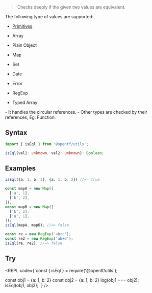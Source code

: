 
> Checks deeply if the given two values are equivalent.

<Callout type="info">
The following type of values are supported:

- [Primitives](https://developer.mozilla.org/en-US/docs/Glossary/Primitive)

- Array

- Plain Object

- Map

- Set

- Date

- Error 

- RegExp

- Typed Array 
</Callout>

<Callout type="info">
  - It handles the circular references.
  - Other types are checked by their references, Eg: Function.
</Callout>

## Syntax

```ts
import { isEql } from '@opentf/utils';

isEql(val1: unknown, val2: unknown): Boolean;
```

## Examples

```ts
isEql({a: 1, b: 2}, {a: 1, b: 2}) //=> true

const mapA = new Map([
  ['a', 1],
  ['b', 2],
]);
const mapB = new Map([
  ['b', 2],
  ['a', 1],
]);
isEql(mapA, mapB); //=> false

const re = new RegExp('ab+c');
const re2 = new RegExp('ab+d');
isEql(re, re2); //=> false
```

## Try

<REPL code={`const { isEql } = require('@opentf/utils');

const obj1 = {a: 1, b: 2}
const obj2 = {a: 1, b: 2}
log(obj1 === obj2);
isEql(obj1, obj2);
`} />